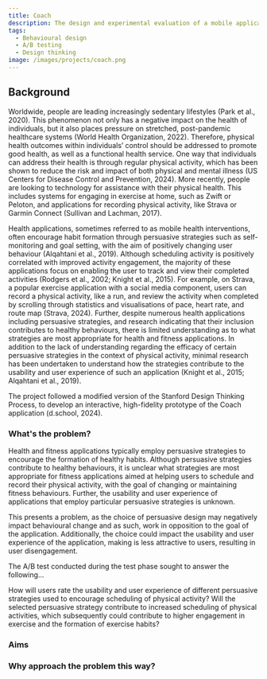 ```yaml
---
title: Coach
description: The design and experimental evaluation of a mobile application for exercise habit formation using behavioural change techniques.
tags:
  - Behavioural design
  - A/B testing
  - Design thinking
image: /images/projects/coach.png
---
```



## Background

<SectionTextRight>

Worldwide, people are leading increasingly sedentary lifestyles (Park et al., 2020). This phenomenon not only has a negative impact on the health of individuals, but it also places pressure on stretched, post-pandemic healthcare systems (World Health Organization, 2022). Therefore, physical health outcomes within individuals’ control should be addressed to promote good health, as well as a functional health service. One way that individuals can address their health is through regular physical activity, which has been shown to reduce the risk and impact of both physical and mental illness (US Centers for Disease Control and Prevention, 2024). More recently, people are looking to technology for assistance with their physical health. This includes systems for engaging in exercise at home, such as Zwift or Peloton, and applications for recording physical activity, like Strava or Garmin Connect (Sullivan and Lachman, 2017).

Health applications, sometimes referred to as mobile health interventions, often encourage habit formation through persuasive strategies such as self-monitoring and goal setting, with the aim of positively changing user behaviour (Alqahtani et al., 2019). Although scheduling activity is positively correlated with improved activity engagement, the majority of these applications focus on enabling the user to track and view their completed activities (Rodgers et al., 2002; Knight et al., 2015). For example, on Strava, a popular exercise application with a social media component, users can record a physical activity, like a run, and review the activity when completed by scrolling through statistics and visualisations of pace, heart rate, and route map (Strava, 2024). Further, despite numerous health applications including persuasive strategies, and research indicating that their inclusion contributes to healthy behaviours, there is limited understanding as to what strategies are most appropriate for health and fitness applications. In addition to the lack of understanding regarding the efficacy of certain persuasive strategies in the context of physical activity, minimal research has been undertaken to understand how the strategies contribute to the usability and user experience of such an application (Knight et al., 2015; Alqahtani et al., 2019).

The project followed a modified version of the Stanford Design Thinking Process, to develop an interactive, high-fidelity prototype of the Coach application (d.school, 2024).

</SectionTextRight>

### What's the problem?

<SectionTextLeft>

Health and fitness applications typically employ persuasive strategies to encourage the formation of healthy habits. Although persuasive strategies contribute to healthy behaviours, it is unclear what strategies are most appropriate for fitness applications aimed at helping users to schedule and record their physical activity, with the goal of changing or maintaining fitness behaviours. Further, the usability and user experience of applications that employ particular persuasive strategies is unknown.

This presents a problem, as the choice of persuasive design may negatively impact behavioural change and as such, work in opposition to the goal of the application. Additionally, the choice could impact the usability and user experience of the application, making is less attractive to users, resulting in user disengagement.

</SectionTextLeft>

The A/B test conducted during the test phase sought to answer the following...

<SectionTextFullWidth>

How will users rate the usability and user experience of different persuasive strategies used to encourage scheduling of physical activity? Will the selected persuasive strategy contribute to increased scheduling of physical activities, which subsequently could contribute to higher engagement in exercise and the formation of exercise habits?

</SectionTextFullWidth>

### Aims

### Why approach the problem this way?

